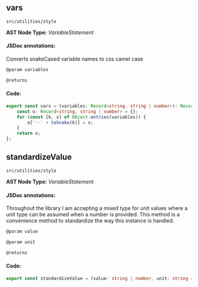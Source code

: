 
<Meta title="src/utilities/style" />

## vars
`src/utilities/style`

**AST Node Type:** *VariableStatement*

#### JSDoc annotations:

Converts snakeCased variable names to css camel case

```bash
@param variables

@returns
```

#### Code:

```ts
export const vars = (variables: Record<string, string | number>): Record<string, string | number> => {
    const o: Record<string, string | number> = {};
    for (const [k, v] of Object.entries(variables)) {
        o['--' + toSnake(k)] = v;
    }
    return o;
};

```

## standardizeValue
`src/utilities/style`

**AST Node Type:** *VariableStatement*

#### JSDoc annotations:

Throughout the library I am accepting a mixed type for unit values where a unit type can be assumed when a number is provided. This method is a convenience method to standardize the way this instance is handled.

```bash
@param value

@param unit

@returns
```

#### Code:

```ts
export const standardizeValue = (value: string | number, unit: string = 'px'): string => typeof value === 'string' ? value : value + unit;

```

